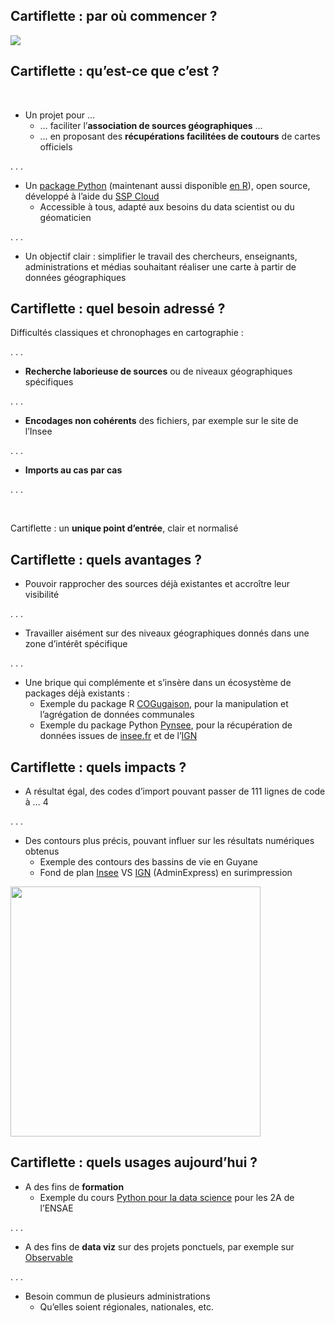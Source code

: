 ## Cartiflette : par où commencer ?

![](img/carte_cidres.png)

<!--
Capter l'attention avec la carte, puis insister sur la difficulté en général de faire une carte
Dire que grâce à Cartiflette, celle-là a été créée en 15min par une parfaite débutante en Python
-->

## Cartiflette : qu'est-ce que c'est ? {.smaller}

<br>

- Un projet pour ...
    + ... faciliter l’**association de sources géographiques** ...
    + ... en proposant des **récupérations facilitées de coutours** de cartes officiels

. . .

- Un [package Python](https://github.com/InseeFrLab/cartiflette) (maintenant aussi disponible [en R](https://github.com/linogaliana/cartiflette-r)), open source, développé à l'aide du [SSP Cloud](https://datalab.sspcloud.fr)
    + Accessible à tous, adapté aux besoins du data scientist ou du géomaticien

. . .

- Un objectif clair : simplifier le travail des chercheurs, enseignants, administrations et médias souhaitant réaliser une carte à partir de données géographiques

## Cartiflette : quel besoin adressé ?

Difficultés classiques et chronophages en cartographie :

. . .

- **Recherche laborieuse de sources** ou de niveaux géographiques spécifiques

. . .

- **Encodages non cohérents** des fichiers, par exemple sur le site de l'Insee

. . .

- **Imports au cas par cas**

. . .

<br>

Cartiflette : un **unique point d’entrée**, clair et normalisé

## Cartiflette : quels avantages ?

- Pouvoir rapprocher des sources déjà existantes et accroître leur visibilité

. . .

- Travailler aisément sur des niveaux géographiques donnés dans une zone d'intérêt spécifique

. . .

- Une brique qui complémente et s'insère dans un écosystème de packages déjà existants :
    + Exemple du package R [COGugaison](https://github.com/antuki/COGugaison), pour la manipulation et l'agrégation de données communales
    + Exemple du package Python [Pynsee](https://github.com/InseeFrLab/pynsee), pour la récupération de données issues de [insee.fr](https://www.insee.fr/) et de l'[IGN](https://www.ign.fr/)

<!--
Mentionner l'allègement de la partie géographique pour plein d'autres outils
-->

## Cartiflette : quels impacts ? {.smaller}

- A résultat égal, des codes d'import pouvant passer de 111 lignes de code à ... 4

. . .

- Des contours plus précis, pouvant influer sur les résultats numériques obtenus
    + Exemple des contours des bassins de vie en Guyane
    + Fond de plan [Insee](https://www.insee.fr/fr/information/6676988) VS [IGN](https://geoservices.ign.fr/adminexpress) (AdminExpress) en surimpression

![](img/guyane.png){height="400" fig-align="center"}

<!--
Exemple des contours des bassins de vie dans la commune de Merckeghem
![](img/bassins_vie.png){fig-align="right"}
On veut montrer que Cartiflette est plus qu'un simple outil de redirection des sources.
Aussi mentionner le poids plus lourd du fichier obtenu (plus précis)
-->

## Cartiflette : quels usages aujourd'hui ?

- A des fins de **formation**
    + Exemple du cours [Python pour la data science](https://pythonds.linogaliana.fr/content/manipulation/03_geopandas_tutorial.html) pour les 2A de l'ENSAE

. . .

- A des fins de **data viz** sur des projets ponctuels, par exemple sur [Observable](https://observablehq.com/@linogaliana/cartiflette-demo)

. . .

- Besoin commun de plusieurs administrations
    + Qu'elles soient régionales, nationales, etc.
